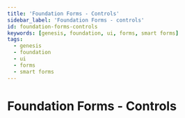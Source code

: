 ---
title: 'Foundation Forms - Controls'
sidebar_label: 'Foundation Forms - controls'
id: foundation-forms-controls
keywords: [genesis, foundation, ui, forms, smart forms]
tags:
  - genesis
  - foundation
  - ui
  - forms
  - smart forms
---

# Foundation Forms - Controls
